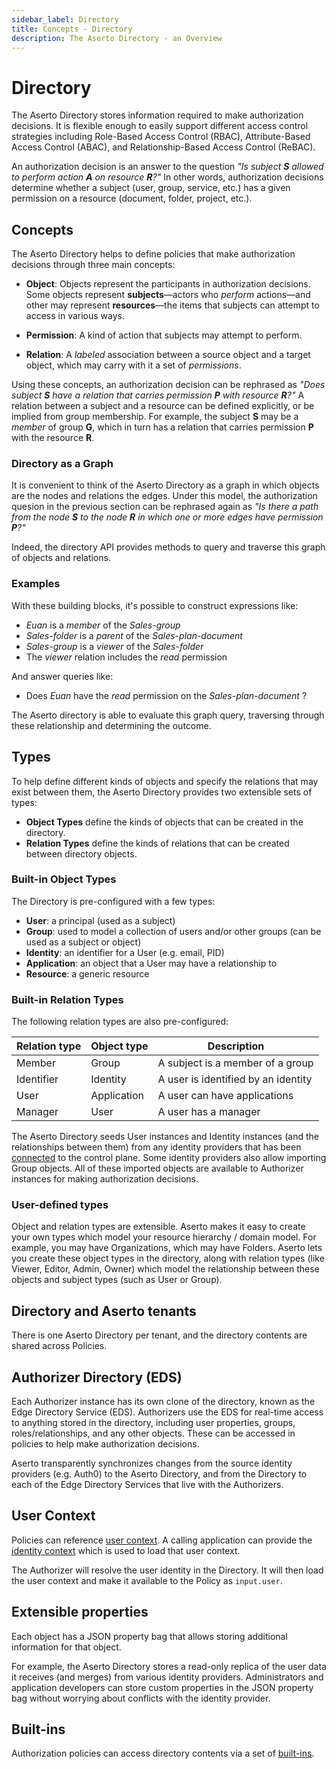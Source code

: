 ```yaml
---
sidebar_label: Directory
title: Concepts - Directory
description: The Aserto Directory - an Overview
---
```


# Directory

The Aserto Directory stores information required to make authorization decisions. It is flexible enough to easily
support different access control strategies including Role-Based Access Control (RBAC), Attribute-Based Access Control
(ABAC), and Relationship-Based Access Control (ReBAC).

An authorization decision is an answer to the question *"Is subject __S__ allowed to perform action __A__ on resource __R__?"*
In other words, authorization decisions determine whether a subject (user, group, service, etc.) has a given permission on a resource
(document, folder, project, etc.).


## Concepts

The Aserto Directory helps to define policies that make authorization decisions through three main concepts:
* __Object__: Objects represent the participants in authorization decisions. Some objects represent __subjects__&mdash;actors who _perform_
  actions&mdash;and other may represent __resources__&mdash;the items that subjects can attempt to access in various ways.

* __Permission__: A kind of action that subjects may attempt to perform.

* __Relation__: A _labeled_ association between a source object and a target object, which may carry with it a set of
  _permissions_.

Using these concepts, an authorization decision can be rephrased as *"Does subject __S__ have a relation that carries
permission __P__ with resource __R__?"* A relation between a subject and a resource can be defined explicitly, or be implied from
group membership. For example, the subject __S__ may be a _member_ of group __G__, which in turn has a relation that
carries permission __P__ with the resource __R__.

### Directory as a Graph

It is convenient to think of the Aserto Directory as a graph in which objects are the nodes and relations the edges.
Under this model, the authorization quesion in the previous section can be rephrased again as *"Is there a path from
the node __S__ to the node __R__ in which one or more edges have permission __P__?"*

Indeed, the directory API provides methods to query and traverse this graph of objects and relations.

### Examples

With these building blocks, it's possible to construct expressions like:
* *Euan* is a *member* of the *Sales-group*
* *Sales-folder* is a *parent* of the *Sales-plan-document*
* *Sales-group* is a *viewer* of the *Sales-folder*
* The *viewer* relation includes the *read* permission

And answer queries like:
* Does *Euan* have the *read* permission on the *Sales-plan-document* ?

The Aserto directory is able to evaluate this graph query, traversing through these relationship and determining the outcome.

## Types

To help define different kinds of objects and specify the relations that may exist between them, the Aserto Directory
provides two extensible sets of types:
* __Object Types__ define the kinds of objects that can be created in the directory.
* __Relation Types__ define the kinds of relations that can be created between directory objects.


### Built-in Object Types

The Directory is pre-configured with a few types:
* **User**: a principal (used as a subject)
* **Group**: used to model a collection of users and/or other groups (can be used as a subject or object)
* **Identity**: an identifier for a User (e.g. email, PID)
* **Application**: an object that a User may have a relationship to
* **Resource**: a generic resource

### Built-in Relation Types

The following relation types are also pre-configured:


| Relation type | Object type | Description                         |
|---------------|-------------|-------------------------------------|
| Member        | Group       | A subject is a member of a group    |
| Identifier    | Identity    | A user is identified by an identity |
| User          | Application | A user can have applications        |
| Manager       | User        | A user has a manager                |


The Aserto Directory seeds User instances and Identity instances (and the relationships between them) from
any identity providers that has been [connected](/docs/overview/connections) to the control plane.  Some identity
providers also allow importing Group objects. All of these imported objects are available to Authorizer instances
for making authorization decisions.

### User-defined types

Object and relation types are extensible. Aserto makes it easy to create your own types
which model your resource hierarchy / domain model. For example, you may have Organizations, which may have Folders.
Aserto lets you create these object types in the directory, along with relation types (like Viewer, Editor, Admin, Owner)
which model the relationship between these objects and subject types (such as User or Group).

## Directory and Aserto tenants

There is one Aserto Directory per tenant, and the directory contents are shared across Policies.

## Authorizer Directory (EDS)

Each Authorizer instance has its own clone of the directory, known as the Edge Directory Service (EDS).
Authorizers use the EDS for real-time access to anything stored in the directory, including user properties,
groups, roles/relationships, and any other objects. These can be accessed in policies to help make authorization decisions.

Aserto transparently synchronizes changes from the source identity providers (e.g. Auth0) to the Aserto
Directory, and from the Directory to each of the Edge Directory Services that live with the
Authorizers.

## User Context

Policies can reference [user context](/docs/overview/policy#user-context). A calling application can
provide the [identity context](/docs/authorizer-guide/identity-context) which is used to load that user context.

The Authorizer will resolve the user identity in the Directory. It will then load the user context and make it available to the Policy as `input.user`.

## Extensible properties

Each object has a JSON property bag that allows storing additional information for that object.

For example, the Aserto Directory stores a read-only replica of the user data it receives (and merges) from various
identity providers. Administrators and application developers can store custom properties in the JSON property bag without
worrying about conflicts with the identity provider.

## Built-ins

Authorization policies can access directory contents via a set of [built-ins](/docs/authorizer-guide/built-ins).

